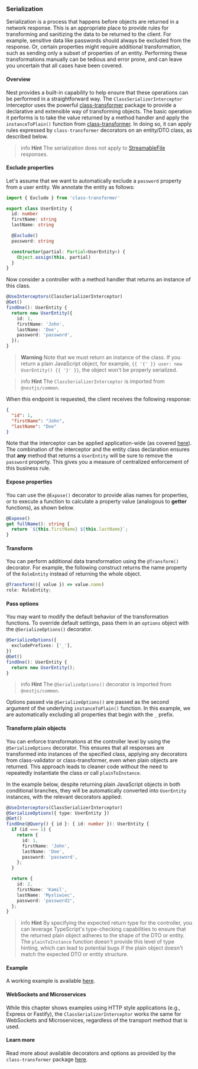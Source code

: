 ### Serialization

Serialization is a process that happens before objects are returned in a network response. This is an appropriate place to provide rules for transforming and sanitizing the data to be returned to the client. For example, sensitive data like passwords should always be excluded from the response. Or, certain properties might require additional transformation, such as sending only a subset of properties of an entity. Performing these transformations manually can be tedious and error prone, and can leave you uncertain that all cases have been covered.

#### Overview

Nest provides a built-in capability to help ensure that these operations can be performed in a straightforward way. The `ClassSerializerInterceptor` interceptor uses the powerful [class-transformer](https://github.com/typestack/class-transformer) package to provide a declarative and extensible way of transforming objects. The basic operation it performs is to take the value returned by a method handler and apply the `instanceToPlain()` function from [class-transformer](https://github.com/typestack/class-transformer). In doing so, it can apply rules expressed by `class-transformer` decorators on an entity/DTO class, as described below.

> info **Hint** The serialization does not apply to [StreamableFile](https://docs.nestjs.com/techniques/streaming-files#streamable-file-class) responses.

#### Exclude properties

Let's assume that we want to automatically exclude a `password` property from a user entity. We annotate the entity as follows:

```typescript
import { Exclude } from 'class-transformer'

export class UserEntity {
  id: number
  firstName: string
  lastName: string

  @Exclude()
  password: string

  constructor(partial: Partial<UserEntity>) {
    Object.assign(this, partial)
  }
}
```

Now consider a controller with a method handler that returns an instance of this class.

```typescript
@UseInterceptors(ClassSerializerInterceptor)
@Get()
findOne(): UserEntity {
  return new UserEntity({
    id: 1,
    firstName: 'John',
    lastName: 'Doe',
    password: 'password',
  });
}
```

> **Warning** Note that we must return an instance of the class. If you return a plain JavaScript object, for example, `{{ '{' }} user: new UserEntity() {{ '}' }}`, the object won't be properly serialized.

> info **Hint** The `ClassSerializerInterceptor` is imported from `@nestjs/common`.

When this endpoint is requested, the client receives the following response:

```json
{
  "id": 1,
  "firstName": "John",
  "lastName": "Doe"
}
```

Note that the interceptor can be applied application-wide (as covered [here](https://docs.nestjs.com/interceptors#binding-interceptors)). The combination of the interceptor and the entity class declaration ensures that **any** method that returns a `UserEntity` will be sure to remove the `password` property. This gives you a measure of centralized enforcement of this business rule.

#### Expose properties

You can use the `@Expose()` decorator to provide alias names for properties, or to execute a function to calculate a property value (analogous to **getter** functions), as shown below.

```typescript
@Expose()
get fullName(): string {
  return `${this.firstName} ${this.lastName}`;
}
```

#### Transform

You can perform additional data transformation using the `@Transform()` decorator. For example, the following construct returns the name property of the `RoleEntity` instead of returning the whole object.

```typescript
@Transform(({ value }) => value.name)
role: RoleEntity;
```

#### Pass options

You may want to modify the default behavior of the transformation functions. To override default settings, pass them in an `options` object with the `@SerializeOptions()` decorator.

```typescript
@SerializeOptions({
  excludePrefixes: ['_'],
})
@Get()
findOne(): UserEntity {
  return new UserEntity();
}
```

> info **Hint** The `@SerializeOptions()` decorator is imported from `@nestjs/common`.

Options passed via `@SerializeOptions()` are passed as the second argument of the underlying `instanceToPlain()` function. In this example, we are automatically excluding all properties that begin with the `_` prefix.

#### Transform plain objects

You can enforce transformations at the controller level by using the `@SerializeOptions` decorator. This ensures that all responses are transformed into instances of the specified class, applying any decorators from class-validator or class-transformer, even when plain objects are returned. This approach leads to cleaner code without the need to repeatedly instantiate the class or call `plainToInstance`.

In the example below, despite returning plain JavaScript objects in both conditional branches, they will be automatically converted into `UserEntity` instances, with the relevant decorators applied:

```typescript
@UseInterceptors(ClassSerializerInterceptor)
@SerializeOptions({ type: UserEntity })
@Get()
findOne(@Query() { id }: { id: number }): UserEntity {
  if (id === 1) {
    return {
      id: 1,
      firstName: 'John',
      lastName: 'Doe',
      password: 'password',
    };
  }

  return {
    id: 2,
    firstName: 'Kamil',
    lastName: 'Mysliwiec',
    password: 'password2',
  };
}
```

> info **Hint** By specifying the expected return type for the controller, you can leverage TypeScript's type-checking capabilities to ensure that the returned plain object adheres to the shape of the DTO or entity. The `plainToInstance` function doesn't provide this level of type hinting, which can lead to potential bugs if the plain object doesn't match the expected DTO or entity structure.

#### Example

A working example is available [here](https://github.com/nestjs/nest/tree/master/sample/21-serializer).

#### WebSockets and Microservices

While this chapter shows examples using HTTP style applications (e.g., Express or Fastify), the `ClassSerializerInterceptor` works the same for WebSockets and Microservices, regardless of the transport method that is used.

#### Learn more

Read more about available decorators and options as provided by the `class-transformer` package [here](https://github.com/typestack/class-transformer).
